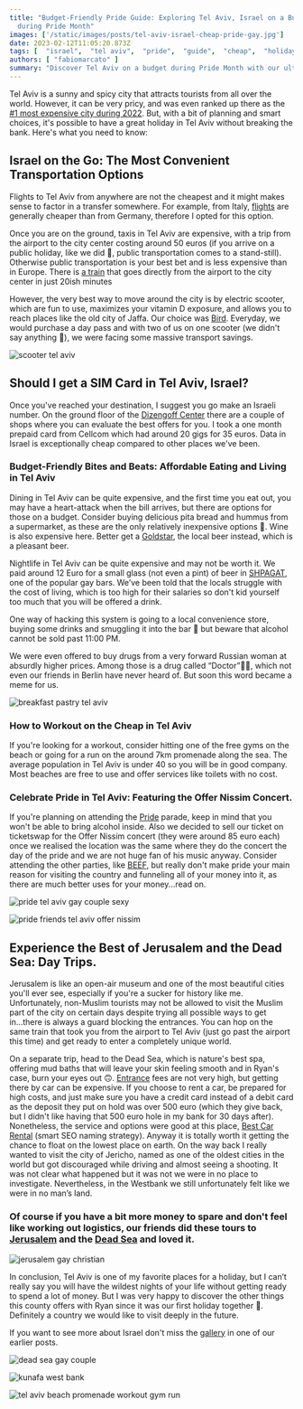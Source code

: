 ```yaml
---
title: "Budget-Friendly Pride Guide: Exploring Tel Aviv, Israel on a Budget
  during Pride Month"
images: ['/static/images/posts/tel-aviv-israel-cheap-pride-gay.jpg']
date: 2023-02-12T11:05:20.873Z
tags: [  "israel",  "tel aviv",  "pride",  "guide",  "cheap",  "holiday",  "jerusalem",  "dead sea",  "budget travel",  "pride month",  "gay",  "asia", "summer"]
authors: [ "fabiomarcato" ]
summary: "Discover Tel Aviv on a budget during Pride Month with our ultimate guide! From cheap transportation options to affordable eats and free workouts, we have you covered. Learn how to save on your Tel Aviv holiday and celebrate Pride in style with our tips and tricks."
---
```

Tel Aviv is a sunny and spicy city that attracts tourists from all over the world. However, it can be very pricy, and was even ranked up there as the [#1 most expensive city during 2022](https://www.abc.net.au/news/2022-09-02/tel-aviv-is-worlds-most-expensive-city/101387350). But, with a bit of planning and smart choices, it's possible to have a great holiday in Tel Aviv without breaking the bank. Here's what you need to know:

## Israel on the Go: The Most Convenient Transportation Options

Flights to Tel Aviv from anywhere are not the cheapest and it might makes sense to factor in a transfer somewhere. For example, from Italy, [flights](https://www.ryanair.com/gb/en) are generally cheaper than from Germany, therefore I opted for this option.

Once you are on the ground, taxis in Tel Aviv are expensive, with a trip from the airport to the city center costing around 50 euros (if you arrive on a public holiday, like we did 🙈, public transportation comes to a stand-still). Otherwise public transportation is your best bet and is less expensive than in Europe. There is [a train](https://www.telaviv-airport.com/train.php) that goes directly from the airport to the city center in just 20ish minutes 

However, the very best way to move around the city is by electric scooter, which are fun to use, maximizes your vitamin D exposure, and allows you to reach places like the old city of Jaffa. Our choice was [Bird](https://www.bird.co/). Everyday, we would purchase a day pass and with two of us on one scooter (we didn't say anything 🤣), we were facing some massive transport savings.

![scooter tel aviv](https://res.cloudinary.com/dx4cuted1/image/upload/q_60/v1676232649/Berlin%202022/tel%20aviv%20cheap/tel_aviv_israel_cheap_pride_gay3_vumaxv.jpg)

## Should I get a SIM Card in Tel Aviv, Israel?

Once you've reached your destination, I suggest you go make an Israeli number. On the ground floor of the [Dizengoff Center](https://dizengof-center.co.il/en/) there are a couple of shops where you can evaluate the best offers for you. I took a one month prepaid card from Cellcom which had around 20 gigs for 35 euros. Data in Israel is exceptionally cheap compared to other places we've been. 

### Budget-Friendly Bites and Beats: Affordable Eating and Living in Tel Aviv

Dining in Tel Aviv can be quite expensive, and the first time you eat out, you may have a heart-attack when the bill arrives, but there are options for those on a budget. Consider buying delicious pita bread and hummus from a supermarket, as these are the only relatively inexpensive options 🤪. Wine is also expensive here. Better get a [Goldstar](https://en.wikipedia.org/wiki/Goldstar_(beer)), the local beer instead, which is a pleasant beer.

Nightlife in Tel Aviv can be quite expensive and may not be worth it. We paid around 12 Euro for a small glass (not even a pint) of beer in [SHPAGAT](https://www.instagram.com/shpagatlv/?hl=en), one of the popular gay bars. We’ve been told that the locals struggle with the cost of living, which is too high for their salaries so don't kid yourself too much that you will be offered a drink. 

One way of hacking this system is going to a local convenience store, buying some drinks and smuggling it into the bar 🤣 but beware that alcohol cannot be sold past 11:00 PM.

We were even offered to buy drugs from a very forward Russian woman at absurdly higher prices. Among those is a drug called “Doctor”👨‍⚕️, which not even our friends in Berlin have never heard of. But soon this word became a meme for us.

![breakfast pastry tel aviv](https://res.cloudinary.com/dx4cuted1/image/upload/q_60/v1676232657/Berlin%202022/tel%20aviv%20cheap/tel_aviv_israel_cheap_pride_gay2_hcg7f4.jpg)

### How to Workout on the Cheap in Tel Aviv

If you're looking for a workout, consider hitting one of the free gyms on the beach or going for a run on the around 7km promenade along the sea. The average population in Tel Aviv is under 40 so you will be in good company. Most beaches are free to use and offer services like toilets with no cost.

### Celebrate Pride in Tel Aviv: Featuring the Offer Nissim Concert.

If you're planning on attending the [Pride](https://telavivpride.com/) parade, keep in mind that you won't be able to bring alcohol inside. Also we decided to sell our ticket on ticketswap for the Offer Nissim concert (they were around 85 euro each) once we realised the location was the same where they do the concert the day of the pride and we are not huge fan of his music anyway. Consider attending the other parties, like [BEEF](https://www.beeftlv.co.il/), but really don't make pride your main reason for visiting the country and funneling all of your money into it, as there are much better uses for your money...read on. 

![pride tel aviv gay couple sexy](https://res.cloudinary.com/dx4cuted1/image/upload/q_60/v1676232653/Berlin%202022/tel%20aviv%20cheap/tel_aviv_israel_cheap_pride_gay6_nbnti3.jpg)

![pride friends tel aviv offer nissim](https://res.cloudinary.com/dx4cuted1/image/upload/q_60/v1676232657/Berlin%202022/tel%20aviv%20cheap/tel_aviv_israel_cheap_pride_gay7_qeyrot.jpg)

## Experience the Best of Jerusalem and the Dead Sea: Day Trips.

Jerusalem is like an open-air museum and one of the most beautiful cities you'll ever see, especially if you're a sucker for history like me. Unfortunately, non-Muslim tourists may not be allowed to visit the Muslim part of the city on certain days despite trying all possible ways to get in...there is always a guard blocking the entrances. You can hop on the same train that took you from the airport to Tel Aviv (just go past the airport this time) and get ready to enter a completely unique world.

On a separate trip, head to the Dead Sea, which is nature's best spa, offering mud baths that will leave your skin feeling smooth and in Ryan's case, burn your eyes out 🙃. [Entrance](https://deadsea.com/explore/dead-sea-beaches/northern-beaches/kalia-beach/) fees are not very high, but getting there by car can be expensive. If you choose to rent a car, be prepared for high costs, and just make sure you have a credit card instead of a debit card as the deposit they put on hold was over 500 euro (which they give back, but I didn't like having that 500 euro hole in my bank for 30 days after). Nonetheless, the service and options were good at this place, [Best Car Rental](https://www.best-car.co.il/) (smart SEO naming strategy). Anyway it is totally worth it getting the chance to float on the lowest place on earth. On the way back I really wanted to visit the city of Jericho, named as one of the oldest cities in the world but got discouraged while driving and almost seeing a shooting. It was not clear what happened but it was not we were in no place to investigate. Nevertheless, in the Westbank we still unfortunately felt like we were in no man’s land.

### Of course if you have a bit more money to spare and don't feel like working out logistics, our friends did these tours to [Jerusalem](https://www.getyourguide.com/tel-aviv-l487/jerusalem-boutique-tour-from-tel-aviv-t212931/?partner_id=8DDMSUV&utm_medium=online_publisher&placement=content-middle) and the [Dead Sea](https://www.getyourguide.com/tel-aviv-l487/masada-ein-gedi-and-dead-sea-day-trip-from-tel-aviv-t195356/?partner_id=8DDMSUV&utm_medium=online_publisher&placement=content-middle) and loved it.

![jerusalem gay christian](https://res.cloudinary.com/dx4cuted1/image/upload/q_60/v1676232660/Berlin%202022/tel%20aviv%20cheap/tel_aviv_israel_cheap_pride_gay4_zsry5k.jpg)

In conclusion, Tel Aviv is one of my favorite places for a holiday, but I can’t really say you will have the wildest nights of your life without getting ready to spend a lot of money. But I was very happy to discover the other things this county offers with Ryan since it was our first holiday together 🥰. Definitely a country we would like to visit deeply in the future. 

If you want to see more about Israel don't miss the [gallery](https://www.thefabryk.com/blog/israel/) in one of our earlier posts.

![dead sea gay couple](https://res.cloudinary.com/dx4cuted1/image/upload/q_60/v1676232660/Berlin%202022/tel%20aviv%20cheap/tel_aviv_israel_cheap_pride_gay9_gydzdl.jpg)

![kunafa west bank](https://res.cloudinary.com/dx4cuted1/image/upload/q_60/v1676232661/Berlin%202022/tel%20aviv%20cheap/tel_aviv_israel_cheap_pride_gay8_me3fga.jpg)

![tel aviv beach promenade workout gym run](https://res.cloudinary.com/dx4cuted1/image/upload/q_60/v1676232656/Berlin%202022/tel%20aviv%20cheap/tel_aviv_israel_cheap_pride_gay1_skefpn.jpg)